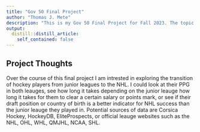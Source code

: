 ```yaml
---
title: "Gov 50 Final Project"
author: "Thomas J. Mete"
description: "This is my Gov 50 Final Project for Fall 2023. The topic and reserach question have not yet been finalized but see "Project Thoughts" for some preliminary ideas."
output:
  distill::distill_article:
    self_contained: false
---
```




## Project Thoughts

Over the course of this final project I am intrested in exploring the transition of hockey players from junior leagues to the NHL. I could look at their PPG in both leauges, see how long it takes depending on the junior leauge how long it takes for them to clear a certain salary or points mark, or see if their draft position or country of birth is a better indicator for NHL success than the junior leauge they played in. Potential sources of data are Corsica Hockey, HockeyDB, EliteProspects, or official leauge websites such as the NHL, OHL, WHL, QMJHL, NCAA, SHL.
